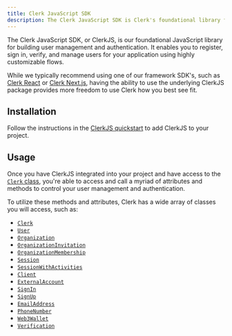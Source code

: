 ```yaml
---
title: Clerk JavaScript SDK
description: The Clerk JavaScript SDK is Clerk's foundational library for building user management and authentication.
---
```


The Clerk JavaScript SDK, or ClerkJS, is our foundational JavaScript library for building user management and authentication. It enables you to register, sign in, verify, and manage users for your application using highly customizable flows.

While we typically recommend using one of our framework SDK's, such as [Clerk React](/docs/quickstarts/react) or [Clerk Next.js](/docs/quickstarts/nextjs), having the ability to use the underlying ClerkJS package provides more freedom to use Clerk how you best see fit.

## Installation

Follow the instructions in the [ClerkJS quickstart](/docs/quickstarts/javascript) to add ClerkJS to your project.

## Usage

Once you have ClerkJS integrated into your project and have access to the [`Clerk` class](/docs/references/javascript/clerk/clerk), you're able to access and call a myriad of attributes and methods to control your user management and authentication.

To utilize these methods and attributes, Clerk has a wide array of classes you will access, such as:

- [`Clerk`](/docs/references/javascript/clerk/clerk)
- [`User`](/docs/references/javascript/user/user)
- [`Organization`](/docs/references/javascript/organization/organization)
- [`OrganizationInvitation`](/docs/references/javascript/types/organization-invitation)
- [`OrganizationMembership`](/docs/references/javascript/types/organization-membership)
- [`Session`](/docs/references/javascript/session)
- [`SessionWithActivities`](docs/references/javascript/types/session-with-activities)
- [`Client`](/docs/references/javascript/client)
- [`ExternalAccount`](/docs/references/javascript/types/external-account)
- [`SignIn`](/docs/references/javascript/sign-in/sign-in)
- [`SignUp`](/docs/references/javascript/sign-up/sign-up)
- [`EmailAddress`](/docs/references/javascript/types/email-address)
- [`PhoneNumber`](/docs/references/javascript/types/phone-number)
- [`Web3Wallet`](/docs/references/javascript/types/web3-wallet)
- [`Verification`](/docs/references/javascript/types/verification)
